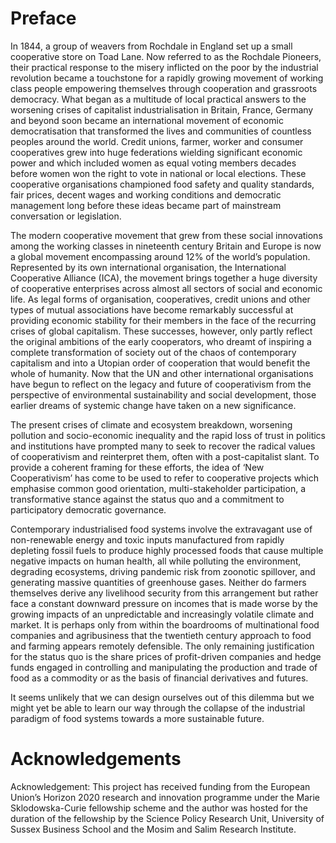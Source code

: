 # Preface {.unnumbered}

In 1844, a group of weavers from Rochdale in England set up a small cooperative store on Toad Lane. Now referred to as the Rochdale Pioneers, their practical response to the misery inflicted on the poor by the industrial revolution became a touchstone for a rapidly growing movement of working class people empowering themselves through cooperation and grassroots democracy.
What began as a multitude of local practical answers to the worsening crises of capitalist industrialisation in Britain, France, Germany and beyond soon became an international movement of economic democratisation that transformed the lives and communities of countless peoples around the world.
Credit unions, farmer, worker and consumer cooperatives grew into huge federations wielding significant economic power and which included women as equal voting members decades before women won the right to vote in national or local elections.
These cooperative organisations championed food safety and quality standards, fair prices, decent wages and working conditions and democratic management long before these ideas became part of mainstream conversation or legislation.

The modern cooperative movement that grew from these social innovations among the working classes in nineteenth century Britain and Europe is now a global movement encompassing around 12\% of the world's population. 
Represented by its own international organisation, the International Cooperative Alliance (ICA), the movement brings together a huge diversity of cooperative enterprises across almost all sectors of social and economic life.
As legal forms of organisation, cooperatives, credit unions and other types of mutual associations have become remarkably successful at providing economic stability for their members in the face of the recurring crises of global capitalism.
These successes, however, only partly reflect the original ambitions of the early cooperators, who dreamt of inspiring a complete transformation of society out of the chaos of contemporary capitalism and into a Utopian order of cooperation that would benefit the whole of humanity.
Now that the UN and other international organisations have begun to reflect on the legacy and future of cooperativism from the perspective of environmental sustainability and social development, those earlier dreams of systemic change have taken on a new significance.

The present crises of climate and ecosystem breakdown, worsening pollution and socio-economic inequality and the rapid loss of trust in politics and institutions have prompted many to seek to recover the radical values of cooperativism and reinterpret them, often with a post-capitalist slant.
To provide a coherent framing for these efforts, the idea of 'New Cooperativism' has come to be used to refer to cooperative projects which emphasise common good orientation, multi-stakeholder participation, a transformative stance against the status quo and a commitment to participatory democratic governance.

Contemporary industrialised food systems involve the extravagant use of non-renewable energy and toxic inputs manufactured from rapidly depleting fossil fuels to produce highly processed foods that cause multiple negative impacts on human health, all while polluting the environment, degrading ecosystems, driving pandemic risk from zoonotic spillover, and generating massive quantities of greenhouse gases. Neither do farmers themselves derive any livelihood security from this arrangement but rather face a constant downward pressure on incomes that is made worse by the growing impacts of an unpredictable and increasingly volatile climate and market. It is perhaps only from within the boardrooms of multinational food companies and agribusiness that the twentieth century approach to food and farming appears remotely defensible. The only remaining justification for the status quo is the share prices of profit-driven companies and hedge funds engaged in controlling and manipulating the production and trade of food as a commodity or as the basis of financial derivatives and futures.


It seems unlikely that we can design ourselves out of this dilemma but we might yet be able to learn our way through the collapse of the industrial paradigm of food systems towards a more sustainable future.

# Acknowledgements

Acknowledgement: This project has received funding from the European Union’s Horizon 2020 research and innovation programme under the Marie Sklodowska-Curie fellowship scheme and the author was hosted for the duration of the fellowship by the Science Policy Research Unit, University of Sussex Business School and the Mosim and Salim Research Institute.